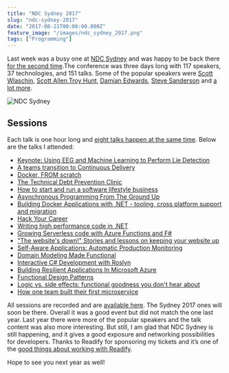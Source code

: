 ```yaml
---
title: "NDC Sydney 2017"
slug: "ndc-sydney-2017"
date: "2017-08-21T00:00:00.000Z"
feature_image: "/images/ndc_sydney_2017.png"
tags: ["Programming"]
---
```


Last week was a busy one at [NDC Sydney](http://ndcsydney.com/) and was happy to be back there [for the second time](/posts/ndc-sydney/).The conference was three days long with 117 speakers, 37 technologies, and 151 talks. Some of the popular speakers were [Scott Wlaschin](https://fsharpforfunandprofit.com/), [Scott Allen](http://odetocode.com/about/scott-allen),[Troy Hunt](https://www.troyhunt.com/), [Damian Edwards](https://twitter.com/DamianEdwards), [Steve Sanderson](http://blog.stevensanderson.com/) and [a lot more](http://ndcsydney.com/speakers/).

![NDC Sydney](/images/ndc_sydney_2017.png)

Sessions
--------

Each talk is one hour long and [eight talks happen at the same time](http://ndcsydney.com/agenda/). Below are the talks I attended:

*   [Keynote: Using EEG and Machine Learning to Perform Lie Detection](http://ndcsydney.com/talk/keynote-using-eeg-and-machine-learning-to-perform-lie-detection/)
*   [A teams transition to Continuous Delivery](http://ndcsydney.com/talk/a-teams-transition-to-continuous-delivery-1/)
*   [Docker, FROM scratch](http://ndcsydney.com/talk/docker-from-scratch/)
*   [The Technical Debt Prevention Clinic](http://ndcsydney.com/talk/technical-debt/)
*   [How to start and run a software lifestyle business](http://ndcsydney.com/talk/how-to-start-and-run-a-software-lifestyle-business/)
*   [Asynchronous Programming From The Ground Up](http://ndcsydney.com/talk/asynchronous-programming-from-the-ground-up/)
*   [Building Docker Applications with .NET - tooling, cross platform support and migration](http://ndcsydney.com/talk/building-docker-applications-with-net-tooling-cross-platform-support-and-migration/)
*   [Hack Your Career](http://ndcsydney.com/talk/hack_your_career/)
*   [Writing high performance code in .NET](http://ndcsydney.com/talk/writing-high-performance-code-in-net/)
*   [Growing Serverless code with Azure Functions and F#](http://ndcsydney.com/talk/growing-serverless-code-with-azure-functions-and-f/)
*   ["The website's down!" Stories and lessons on keeping your website up](http://ndcsydney.com/talk/the-websites-down-stories-and-lessons-on-keeping-your-website-up/)
*   [Self-Aware Applications: Automatic Production Monitoring](http://ndcsydney.com/talk/self-aware-applications-automatic-production-monitoring/)
*   [Domain Modeling Made Functional](http://ndcsydney.com/talk/domain-modeling-made-functional/)
*   [Interactive C# Development with Roslyn](http://ndcsydney.com/talk/interactive-c-development-with-roslyn/)
*   [Building Resilient Applications In Microsoft Azure](http://ndcsydney.com/talk/building-resilient-applications-in-microsoft-azure/)
*   [Functional Design Patterns](http://ndcsydney.com/talk/functional-design-patterns/)
*   [Logic vs. side effects: functional goodness you don't hear about](http://ndcsydney.com/talk/logic-vs-side-effects-functional-goodness-you-dont-hear-about/)
*   [How one team built their first microservice](http://ndcsydney.com/talk/how-one-team-built-their-first-microservice/)

All sessions are recorded and are [available here](https://vimeo.com/ndcconferences). The Sydney 2017 ones will soon be there. Overall it was a good event but did not match the one last year. Last year there were more of the popular speakers and the talk content was also more interesting. But still, I am glad that NDC Sydney is still happening, and it gives a good exposure and networking possibilities for developers. Thanks to Readify for sponsoring my tickets and it’s one of the [good things about working with Readify](/posts/finding-a-job-abroad/).

Hope to see you next year as well!